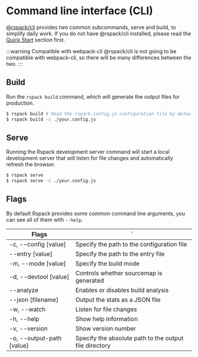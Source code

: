 # Command line interface (CLI)

[@rspack/cli](https://npmjs.com/package/@rspack/cli) provides two common subcommands, serve and build, to simplify daily work. If you do not have @rspack/cli installed, please read the [Quick Start](/guide/start/quick-start) section first.

:::warning Compatible with webpack-cli
@rspack/cli is not going to be compatible with webpack-cli, so there will be many differences between the two.
:::

## Build

Run the `rspack build` command, which will generate the output files for production.

```sh
$ rspack build # Read the rspack.config.js configuration file by default
$ rspack build -c ./your.config.js
```

## Serve

Running the Rspack development server command will start a local development server that will listen for file changes and automatically refresh the browser.

```sh
$ rspack serve
$ rspack serve -c ./your.config.js
```

## Flags

By default Rspack provides some common command line arguments, you can see all of them with `--help`.

| Flags                     | `                                                      |
| ------------------------- | ------------------------------------------------------ |
| -c, --config [value]      | Specify the path to the configuration file             |
| --entry [value]           | Specify the path to the entry file                     |
| -m, --mode [value]        | Specify the build mode                                 |
| -d, --devtool [value]     | Controls whether sourcemap is generated                |
| --analyze                 | Enables or disables build analysis                     |
| --json [filename]         | Output the stats as a JSON file                        |
| -w, --watch               | Listen for file changes                                |
| -h, --help                | Show help information                                  |
| -v, --version             | Show version number                                    |
| -o, --output-path [value] | Specify the absolute path to the output file directory |
